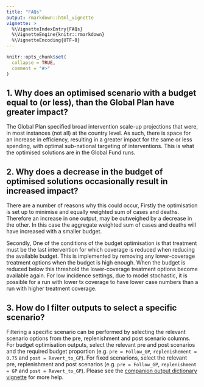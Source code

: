 ```yaml
---
title: "FAQs"
output: rmarkdown::html_vignette
vignette: >
  %\VignetteIndexEntry{FAQs}
  %\VignetteEngine{knitr::rmarkdown}
  %\VignetteEncoding{UTF-8}
---
```


```r
knitr::opts_chunk$set(
  collapse = TRUE,
  comment = "#>"
)
```

## 1. Why does an optimised scenario with a budget equal to (or less), than the Global Plan have greater impact?

The Global Plan specified broad intervention scale-up projections that were, in
most instances (not all) at the country level. As such, there is space for an
increase in efficiency, resulting in a greater impact for the same or less
spending, with optimal sub-national targeting of interventions. This is what the
optimised solutions are in the Global Fund runs.

## 2. Why does a decrease in the budget of optimised solutions occasionally result in increased impact?

There are a number of reasons why this could occur, Firstly the optimisation is
set up to minimise and equally weighted sum of cases and deaths. Therefore an
increase in one output, may be outweighed by a decrease in the other. In this 
case the aggregate weighted sum of cases and deaths will have increased with 
a smaller budget.

Secondly, One of the conditions of the budget optimisation is that treatment 
must be the last intervention for which coverage is reduced when reducing the 
available budget. This is implemented by removing any lower-coverage treatment 
options when the budget is high enough. When the budget is reduced below this 
threshold the lower-coverage treatment options become available again. For low 
incidence settings, due to model stochastic, it is possible for a run with 
lower tx coverage to have lower case numbers than a run with higher treatment 
coverage.

## 3. How do I filter outputs to select a specific scenario?

Filtering a specific scenario can be performed by selecting the relevant 
scenario options from the pre, replenishment and post scenario columns. For 
budget optimisation outputs, select the relevant pre and post scenarios and the
required budget proportion (e.g. `pre = Follow_GP`, `replenishement = 0.75` and
`post = Revert_to_GP`). For fixed scenarions, select the relevant pre,
replenishment and post scenarios (e.g. `pre = Follow_GP`, `replenishment = GP`
and `post = Revert_to_GP`). Please see the 
[companion  output dictionary vignette](Output_dictionary.html) for more help.


